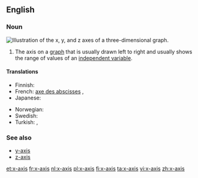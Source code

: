 ==English==

===Noun===
[[Image:Coord planes color.svg|thumb|right|Illustration of the ''x'', ''y'', and ''z'' axes of a three-dimensional graph.]]
{{en-noun|x-axes}}

# {{context|algebraic geometry|lang=en}} The axis on a [[graph]] that is usually drawn left to right and usually shows the range of values of an [[independent variable]].

====Translations====
{{trans-top|axis drawn from left to right}}
* Finnish: {{t-|fi|x-akseli}}
* French: [[axe des abscisses]] {{m}}, {{t+|fr|axe des x|m}}
* Japanese: {{t-|ja|X軸|tr=ekkusu-jiku}}
{{trans-mid}}
* Norwegian: {{t-|no|x-akse|m}}
* Swedish: {{t+|sv|x-axel|c}}
* Turkish: {{t-|tr|x ekseni}}, {{t-|tr|x-ekseni}}
{{trans-bottom}}

===See also===
* [[y-axis]]
* [[z-axis]]
[[et:x-axis]]
[[fr:x-axis]]
[[nl:x-axis]]
[[pl:x-axis]]
[[fi:x-axis]]
[[ta:x-axis]]
[[vi:x-axis]]
[[zh:x-axis]]